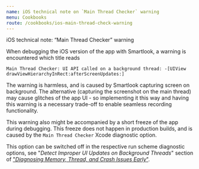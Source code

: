 ```yaml
---
name: iOS technical note on `Main Thread Checker` warning 
menu: Cookbooks
route: /cookbooks/ios-main-thread-check-warning
---
```



<TextBlock kind="title">iOS technical note: “Main Thread Checker” warning</TextBlock>

When debugging the iOS version of the app with Smartlook, a warning is encountered which title reads 

`Main Thread Checker: UI API called on a background thread: -[UIView drawViewHierarchyInRect:afterScreenUpdates:]`

The warning is harmless, and is caused by Smartlook capturing screen on background. The alternative (capturing the screenshot on the main thread) may cause glitches of the app UI - so implementing it this way and having this warning is a necessary trade-off to enable seamless recording functionality.

This warning also might be accompanied by a short freeze of the app during debugging. This freeze does not happen in production builds, and is caused by the `Main Thread Checker` Xcode diagnostic option.

This option can be switched off in the respective run scheme diagnostic options, see "_Detect Improper UI Updates on Background Threads_" section of ["_Diagnosing Memory, Thread, and Crash Issues Early_"](https://developer.apple.com/documentation/xcode/diagnosing_memory_thread_and_crash_issues_early).